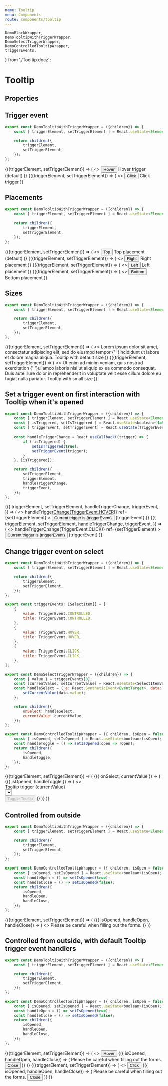 ```yaml
---
name: Tooltip
menu: Components
route: components/tooltip
---
```


    DemoBlockWrapper,
    DemoTooltipWithTriggerWrapper,
    DemoSelectTriggerWrapper,
    DemoControlledTooltipWrapper,
    triggerEvents,
} from './Tooltip.docz';

# Tooltip

## Properties

<Props of={Tooltip} />

## Trigger event

```javascript
export const DemoTooltipWithTriggerWrapper = ({children}) => {
    const [ triggerElement, setTriggerElement ] = React.useState<Element | null>(null);

    return children({
        triggerElement,
        setTriggerElement,
    });
};
```

<Playground>
    <DemoBlockWrapper>
        <DemoTooltipWithTriggerWrapper>
            {({triggerElement, setTriggerElement}) => (
                <>
                    <span ref={setTriggerElement}>
                        <Button fullWidth>Hover</Button>
                    </span>
                    <Tooltip
                        triggerElement={triggerElement}
                    >
                        Hover trigger (default)
                    </Tooltip>
                </>
            )}
        </DemoTooltipWithTriggerWrapper>
        <DemoTooltipWithTriggerWrapper>
            {({triggerElement, setTriggerElement}) => (
                <>
                    <span ref={setTriggerElement}>
                        <Button fullWidth>Click</Button>
                    </span>
                    <Tooltip
                        triggerEvent="click"
                        triggerElement={triggerElement}
                    >
                        Click trigger
                    </Tooltip>
                </>
            )}
        </DemoTooltipWithTriggerWrapper>
    </DemoBlockWrapper>
</Playground>

## Placements

```javascript
export const DemoTooltipWithTriggerWrapper = ({children}) => {
    const [ triggerElement, setTriggerElement ] = React.useState<Element | null>(null);

    return children({
        triggerElement,
        setTriggerElement,
    });
};
```

<Playground>
    <DemoBlockWrapper customStyles={{
        gridTemplateColumns: 'auto 100px',
        gap: 50,
    }}>
        <DemoTooltipWithTriggerWrapper>
            {({triggerElement, setTriggerElement}) => (
                <>
                    <span ref={setTriggerElement}>
                        <Button fullWidth>
                            Top
                        </Button>
                    </span>
                    <Tooltip
                        triggerElement={triggerElement}
                    >
                       Top placement (default)
                    </Tooltip>
                </>
            )}
        </DemoTooltipWithTriggerWrapper>
        <DemoTooltipWithTriggerWrapper>
            {({triggerElement, setTriggerElement}) => (
                <>
                    <span ref={setTriggerElement}>
                        <Button fullWidth>
                            Right
                        </Button>
                    </span>
                    <Tooltip
                        placement="right"
                        triggerElement={triggerElement}
                    >
                       Right placement
                    </Tooltip>
                </>
            )}
        </DemoTooltipWithTriggerWrapper>
        <DemoTooltipWithTriggerWrapper>
            {({triggerElement, setTriggerElement}) => (
                <>
                    <span ref={setTriggerElement}>
                        <Button fullWidth>
                            Left
                        </Button>
                    </span>
                    <Tooltip
                        placement="left"
                        triggerElement={triggerElement}
                    >
                       Left placement
                    </Tooltip>
                </>
            )}
        </DemoTooltipWithTriggerWrapper>
        <DemoTooltipWithTriggerWrapper>
            {({triggerElement, setTriggerElement}) => (
                <>
                    <span ref={setTriggerElement}>
                        <Button fullWidth>
                            Bottom
                        </Button>
                    </span>
                    <Tooltip
                        placement="bottom"
                        triggerElement={triggerElement}
                    >
                       Bottom placement
                    </Tooltip>
                </>
            )}
        </DemoTooltipWithTriggerWrapper>
    </DemoBlockWrapper>
</Playground>

## Sizes

```javascript
export const DemoTooltipWithTriggerWrapper = ({children}) => {
    const [ triggerElement, setTriggerElement ] = React.useState<Element | null>(null);

    return children({
        triggerElement,
        setTriggerElement,
    });
};
```

<Playground>
    <DemoBlockWrapper>
        <DemoTooltipWithTriggerWrapper>
            {({triggerElement, setTriggerElement}) => (
                <>
                    <Paragraph hasMargin={false}>
                        Lorem ipsum dolor sit amet, consectetur adipiscing elit,
                        sed do eiusmod
                        <span ref={setTriggerElement}>
                            <TextLink>tempor</TextLink>
                        </span>
                        {' '}incididunt ut labore et dolore magna aliqua.
                    </Paragraph>
                    <Tooltip triggerElement={triggerElement}>
                        <Paragraph hasMargin={false}>
                            Tooltip with default size
                        </Paragraph>
                    </Tooltip>
                </>
            )}
        </DemoTooltipWithTriggerWrapper>
        <DemoTooltipWithTriggerWrapper>
            {({triggerElement, setTriggerElement}) => (
                <>
                    <Paragraph hasMargin={false}>
                        Ut enim ad minim veniam, quis nostrud
                        <span ref={setTriggerElement}>
                            <TextLink>exercitation</TextLink>
                        </span>
                        {' '}ullamco laboris nisi ut aliquip ex ea commodo consequat.
                        Duis aute irure dolor in reprehenderit in voluptate velit esse
                        cillum dolore eu fugiat nulla pariatur.
                    </Paragraph>
                    <Tooltip size="small" triggerElement={triggerElement}>
                        <Paragraph hasMargin={false}>
                            Tooltip with small size
                        </Paragraph>
                    </Tooltip>
                </>
            )}
        </DemoTooltipWithTriggerWrapper>
    </DemoBlockWrapper>
</Playground>

## Set a trigger event on first interaction with Tooltip when it's opened

```javascript
export const DemoTooltipWithTriggerWrapper = ({children}) => {
    const [ triggerElement, setTriggerElement ] = React.useState<Element | null>(null);
    const [ isTriggered, setIsTriggered ] = React.useState<boolean>(false);
    const [ triggerEvent, setTriggerEvent] = React.useState(TriggerEvent.CONTROLLED);

    const handleTriggerChange = React.useCallback((trigger) => {
        if (!isTriggered) {
            setIsTriggered(true);
            setTriggerEvent(trigger);
        }
    }, [isTriggered]);

    return children({
        setTriggerElement,
        triggerElement,
        handleTriggerChange,
        triggerEvent,
    });
};
```

<Playground>
    <DemoBlockWrapper>
        <DemoTooltipWithTriggerWrapper>
            {({
                triggerElement,
                setTriggerElement,
                handleTriggerChange,
                triggerEvent,
            }) => (
                <>
                    <span
                        onMouseEnter={() => handleTriggerChange(TriggerEvent.HOVER)}
                        ref={setTriggerElement}
                        >
                        <Button fullWidth>Current trigger is {triggerEvent}</Button>
                    </span>
                    <Tooltip
                        isOpened={true}
                        triggerEvent={triggerEvent}
                        triggerElement={triggerElement}
                    >
                        {triggerEvent}
                    </Tooltip>
                </>
            )}
        </DemoTooltipWithTriggerWrapper>
        <DemoTooltipWithTriggerWrapper>
            {({
                triggerElement,
                setTriggerElement,
                handleTriggerChange,
                triggerEvent,
            }) => (
                <>
                    <span
                        onMouseEnter={() => handleTriggerChange(TriggerEvent.CLICK)}
                        ref={setTriggerElement}
                        >
                        <Button fullWidth>Current trigger is {triggerEvent}</Button>
                    </span>
                    <Tooltip
                        isOpened={true}
                        triggerEvent={triggerEvent}
                        triggerElement={triggerElement}
                    >
                        {triggerEvent}
                    </Tooltip>
                </>
            )}
        </DemoTooltipWithTriggerWrapper>
    </DemoBlockWrapper>
</Playground>

## Change trigger event on select

```javascript
export const DemoTooltipWithTriggerWrapper = ({children}) => {
    const [ triggerElement, setTriggerElement ] = React.useState<Element | null>(null);

    return children({
        triggerElement,
        setTriggerElement,
    });
};

export const triggerEvents: ISelectItem[] = [
    {
        value: TriggerEvent.CONTROLLED,
        title: TriggerEvent.CONTROLLED,
    },
    {
        value: TriggerEvent.HOVER,
        title: TriggerEvent.HOVER,
    },
    {
        value: TriggerEvent.CLICK,
        title: TriggerEvent.CLICK,
    },
];

export const DemoSelectTriggerWrapper = ({children}) => {
    const { value } = triggerEvents[0];
    const [currentValue, setCurrentValue] = React.useState<SelectItemValueType>(value);
    const handleSelect = (_e: React.SyntheticEvent<EventTarget>, data: ISelectItem) => {
        setCurrentValue(data.value);
    };

    return children({
        onSelect: handleSelect,
        currentValue: currentValue,
    });
};

export const DemoControlledTooltipWrapper = ({ children, isOpen = false }) => {
    const [ isOpened, setIsOpened ] = React.useState<boolean>(isOpen);
    const handleToggle = () => setIsOpened(open => !open);
    return children({
        isOpened,
        handleToggle,
    });
};
```

<Playground>
    <DemoBlockWrapper customStyles={{
        gridTemplateColumns: 'auto',
        gap: 50
    }}>
        <DemoTooltipWithTriggerWrapper>
            {({triggerElement, setTriggerElement}) => (
            <DemoSelectTriggerWrapper>
                {({ onSelect, currentValue }) => (
                    <DemoControlledTooltipWrapper isOpen={true}>
                        {({
                            isOpened,
                            handleToggle
                        }) => (
                            <>
                                <div>
                                    <span ref={setTriggerElement}>
                                        Tooltip trigger
                                    </span>
                                    <Tooltip
                                        isOpened={isOpened}
                                        triggerEvent={currentValue}
                                        triggerElement={triggerElement}
                                    >
                                        {currentValue}
                                    </Tooltip>
                                </div>
                                <div style={{ width: 250 }}>
                                    <Select
                                        label="Change trigger"
                                        onSelect={onSelect}
                                        placeholder="Choose trigger"
                                        items={triggerEvents}
                                        currentValue={currentValue}
                                    />
                                </div>
                                <Button
                                    fullWidth
                                    onClick={handleToggle}
                                    disabled={currentValue !== TriggerEvent.CONTROLLED}
                                >
                                    Toggle Tooltip
                                </Button>
                            </>
                        )}
                    </DemoControlledTooltipWrapper>
                )}
            </DemoSelectTriggerWrapper>
        )}
        </DemoTooltipWithTriggerWrapper>
    </DemoBlockWrapper>
</Playground>

## Controlled from outside

```javascript
export const DemoTooltipWithTriggerWrapper = ({children}) => {
    const [ triggerElement, setTriggerElement ] = React.useState<Element | null>(null);

    return children({
        triggerElement,
        setTriggerElement,
    });
};

export const DemoControlledTooltipWrapper = ({ children, isOpen = false }) => {
    const [ isOpened, setIsOpened ] = React.useState<boolean>(isOpen);
    const handleOpen = () => setIsOpened(true);
    const handleClose = () => setIsOpened(false);
    return children({
        isOpened,
        handleOpen,
        handleClose,
    });
};
```

<Playground>
    <DemoBlockWrapper customStyles={{
        gridTemplateColumns: 'auto',
        gap: 50
    }}>
        <DemoTooltipWithTriggerWrapper>
            {({triggerElement, setTriggerElement}) => (
                <DemoControlledTooltipWrapper>
                    {({ isOpened, handleOpen, handleClose}) => (
                        <>
                            <span
                                ref={setTriggerElement}
                                style={{
                                    width: 250,
                                }}
                                >
                                <TextField
                                    placeholder="Focus on me, i show you Tooltip"
                                    onFocus={handleOpen}
                                    onBlur={handleClose}
                                />
                            </span>
                            <Tooltip
                                isOpened={isOpened}
                                triggerEvent="controlled"
                                triggerElement={triggerElement}
                            >
                                <Paragraph hasMargin={false}>
                                    Please be careful when filling out the forms.
                                </Paragraph>
                            </Tooltip>
                        </>
                    )}
                </DemoControlledTooltipWrapper>
            )}
        </DemoTooltipWithTriggerWrapper>
    </DemoBlockWrapper>
</Playground>

## Controlled from outside, with default Tooltip trigger event handlers

```javascript
export const DemoTooltipWithTriggerWrapper = ({children}) => {
    const [ triggerElement, setTriggerElement ] = React.useState<Element | null>(null);

    return children({
        triggerElement,
        setTriggerElement,
    });
};

export const DemoControlledTooltipWrapper = ({ children, isOpen = false }) => {
    const [ isOpened, setIsOpened ] = React.useState<boolean>(isOpen);
    const handleOpen = () => setIsOpened(true);
    const handleClose = () => setIsOpened(false);
    return children({
        isOpened,
        handleOpen,
        handleClose,
    });
};
```

<Playground>
    <DemoBlockWrapper>
        <DemoTooltipWithTriggerWrapper>
            {({triggerElement, setTriggerElement}) => (
                <>
                    <span ref={setTriggerElement}>
                        <Button fullWidth>Hover</Button>
                    </span>
                    <DemoControlledTooltipWrapper>
                        {({ isOpened, handleOpen, handleClose}) => (
                            <Tooltip
                                onOpen={handleOpen}
                                onClose={handleClose}
                                isOpened={isOpened}
                                triggerElement={triggerElement}
                            >
                                <Paragraph>
                                    Please be careful when filling out the forms.
                                </Paragraph>
                                <Button onClick={handleClose}>Close</Button>
                            </Tooltip>
                        )}
                    </DemoControlledTooltipWrapper>
                </>
            )}
        </DemoTooltipWithTriggerWrapper>
        <DemoTooltipWithTriggerWrapper>
            {({triggerElement, setTriggerElement}) => (
                <>
                    <span ref={setTriggerElement}>
                        <Button fullWidth>Click</Button>
                    </span>
                    <DemoControlledTooltipWrapper>
                        {({ isOpened, handleOpen, handleClose}) => (
                            <Tooltip
                                onOpen={handleOpen}
                                onClose={handleClose}
                                isOpened={isOpened}
                                triggerEvent="click"
                                triggerElement={triggerElement}
                            >
                                <Paragraph>
                                    Please be careful when filling out the forms.
                                </Paragraph>
                                <Button onClick={handleClose}>Close</Button>
                            </Tooltip>
                        )}
                    </DemoControlledTooltipWrapper>
                </>
            )}
        </DemoTooltipWithTriggerWrapper>
    </DemoBlockWrapper>
</Playground>
